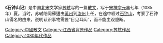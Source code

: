 《'''石钟山记'''》是中国[[北宋|北宋]]文学家[[苏轼|苏轼]]写的一篇[[散文|散文]]，写于[[宋神宗|宋神宗]][[元丰_(北宋)|元丰]]七年（1085年）夏。当时，苏轼陪同蘇邁由[[黄州_(隋朝)|黃州]]到[[汝州_(古代)|汝州]]上任，在途中經过[[石钟山|石钟山]]，考察了石钟山得名的由来，说明认识事物需要“目见耳闻”，而不能主观臆断。

{{wikisource|石钟山记}}

[[Category:中國散文|Category:中國散文]]
[[Category:江西省背景作品|Category:江西省背景作品]]
[[Category:苏轼作品|Category:苏轼作品]]
[[Category:1080年代作品|Category:1080年代作品]]